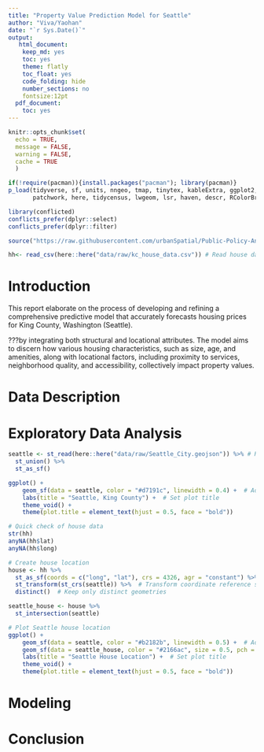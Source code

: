 ```yaml
---
title: "Property Value Prediction Model for Seattle"
author: "Viva/Yaohan"
date: "`r Sys.Date()`"
output:
   html_document:
    keep_md: yes
    toc: yes
    theme: flatly
    toc_float: yes
    code_folding: hide
    number_sections: no
    fontsize:12pt
  pdf_document:
    toc: yes
---
```


```r
knitr::opts_chunk$set(
  echo = TRUE,
  message = FALSE,
  warning = FALSE,
  cache = TRUE
  )

if(!require(pacman)){install.packages("pacman"); library(pacman)}
p_load(tidyverse, sf, units, nngeo, tmap, tinytex, kableExtra, ggplot2, janitor, classInt,
       patchwork, here, tidycensus, lwgeom, lsr, haven, descr, RColorBrewer, stargazer, car)

library(conflicted)
conflicts_prefer(dplyr::select)
conflicts_prefer(dplyr::filter)

source("https://raw.githubusercontent.com/urbanSpatial/Public-Policy-Analytics-Landing/master/functions.r")

hh<- read_csv(here::here("data/raw/kc_house_data.csv")) # Read house data
```

# Introduction
This report elaborate on the process of developing and refining a comprehensive predictive model that accurately forecasts housing prices for King County, Washington (Seattle).

???by integrating both structural and locational attributes. The model aims to discern how various housing characteristics, such as size, age, and amenities, along with locational factors, including proximity to services, neighborhood quality, and accessibility, collectively impact property values.


# Data Description 



# Exploratory Data Analysis

```r
seattle <- st_read(here::here("data/raw/Seattle_City.geojson")) %>% # Read Seattle boundary
  st_union() %>%
  st_as_sf()

ggplot() + 
    geom_sf(data = seattle, color = "#d7191c", linewidth = 0.4) +  # Add Seattle boundary
    labs(title = "Seattle, King County") +  # Set plot title
    theme_void() +
    theme(plot.title = element_text(hjust = 0.5, face = "bold"))
```

```r
# Quick check of house data
str(hh)
anyNA(hh$lat)
anyNA(hh$long)

# Create house location
house <- hh %>%
  st_as_sf(coords = c("long", "lat"), crs = 4326, agr = "constant") %>%  # Convert to sf object with specified CRS
  st_transform(st_crs(seattle)) %>%  # Transform coordinate reference system to "Washington State Plane North"
  distinct()  # Keep only distinct geometries

seattle_house <- house %>%
  st_intersection(seattle)

# Plot Seattle house location
ggplot() + 
    geom_sf(data = seattle, color = "#b2182b", linewidth = 0.5) +  # Add Seattle boundary
    geom_sf(data = seattle_house, color = "#2166ac", size = 0.5, pch = 16) +  # Add house location
    labs(title = "Seattle House Location") +  # Set plot title
    theme_void() +
    theme(plot.title = element_text(hjust = 0.5, face = "bold"))
```




# Modeling


# Conclusion


#



